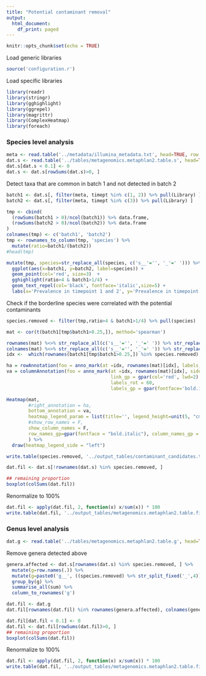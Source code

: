 ```yaml
---
title: "Potential contaminant removal"
output:
  html_document:
    df_print: paged
---
```


```r
knitr::opts_chunk$set(echo = TRUE)
```

Load generic libraries
```r
source('configuration.r')
```

Load specific libraries
```r
library(readr)
library(stringr)
library(gghighlight)
library(ggrepel)
library(magrittr)
library(ComplexHeatmap)
library(foreach)
```

### Species level analysis

```r
meta <- read.table('../metadata/illumina_metadata.txt', head=TRUE, row.names=2)
dat.s <- read.table('../tables/metagenomics.metaphlan2.table.s', head=TRUE, row.names=1)
dat.s[dat.s < 0.1] <- 0
dat.s <- dat.s[rowSums(dat.s)>0, ]
```

Detect taxa that are common in batch 1 and not detected in batch 2

```r
batch1 <- dat.s[, filter(meta, timept %in% c(1, 2)) %>% pull(Library) ]
batch2 <- dat.s[, filter(meta, timept %in% c(3)) %>% pull(Library) ]

tmp <- cbind(
  (rowSums(batch1 > 0)/ncol(batch1)) %>% data.frame,
  (rowSums(batch2 > 0)/ncol(batch2)) %>% data.frame
) 
colnames(tmp) <- c('batch1', 'batch2')
tmp <- rownames_to_column(tmp, 'species') %>% 
  mutate(ratio=batch1/(batch2)) 
#head(tmp)

mutate(tmp, species=str_replace_all(species, c('s__'='', '_'=' '))) %>% 
  ggplot(aes(x=batch1, y=batch2, label=species)) + 
  geom_point(col='red', size=3)  + 
  gghighlight(ratio>4 & batch1>1/4) +
  geom_text_repel(col='black', fontface='italic',size=5) + 
  labs(x='Prevalence in timepoint 1 and 2', y='Prevalence in timepoint 3')
```

Check if the borderline species were correlated with the potential contaminants
```r
species.removed <- filter(tmp,ratio>4 & batch1>1/4) %>% pull(species)

mat <- cor(t(batch1[tmp$batch1>0.25,]), method='spearman')

rownames(mat) %<>% str_replace_all(c('s__'='', '_'=' ')) %>% str_replace('[a-z]+ ', '. ')
colnames(mat) %<>% str_replace_all(c('s__'='', '_'=' ')) %>% str_replace('[a-z]+ ', '. ')
idx <-  which(rownames(batch1[tmp$batch1>0.25,]) %in% species.removed)

ha = rowAnnotation(foo = anno_mark(at =idx, rownames(mat)[idx], labels_gp = gpar(fontface='bold.italic')))
va = columnAnnotation(foo = anno_mark(at =idx, rownames(mat)[idx], side='bottom', 
                                      link_gp = gpar(col='red', lwd=2) ,
                                      labels_rot = 60,
                                      labels_gp = gpar(fontface='bold.italic', col='red', fontsize=20)))

Heatmap(mat, 
        #right_annotation = ha, 
        bottom_annotation = va,
        heatmap_legend_param = list(title='', legend_height=unit(5, "cm"), labels_gp=gpar(fontsize=15)), 
        #show_row_names = F, 
        show_column_names = F,
        row_names_gp=gpar(fontface = "bold.italic"), column_names_gp = gpar(fontface = "bold.italic")
        ) %>% 
  draw(heatmap_legend_side = "left")
```



```r
write.table(species.removed, '../output_tables/contaminant_candidates.txt', quote=F, row.names = F, col.names = F)

dat.fil <- dat.s[!rownames(dat.s) %in% species.removed, ] 

## remaining proportion
boxplot(colSums(dat.fil))
```


Renormalize to 100%

```r
dat.fil <- apply(dat.fil, 2, function(x) x/sum(x)) * 100
write.table(dat.fil, '../output_tables/metagenomics.metaphlan2.table.filtered.s', sep='\t', row.names = TRUE, col.names = NA, quote=F)
```

### Genus level analysis

```r
dat.g <- read.table('../tables/metagenomics.metaphlan2.table.g', head=TRUE, row.names=1)
```

Remove genera detected above

```r
genera.affected <- dat.s[rownames(dat.s) %in% species.removed, ] %>% 
  mutate(g=row.names(.)) %>% 
  mutate(g=paste0('g__', ((species.removed) %>% str_split_fixed('_',4))[,3]) %>% str_replace("g__Propionibacterium", "g__Siphoviridae_noname")) %>% 
  group_by(g) %>% 
  summarise_all(sum) %>% 
  column_to_rownames('g')

dat.fil <- dat.g
dat.fil[rownames(dat.fil) %in% rownames(genera.affected), colnames(genera.affected)] <- dat.fil[rownames(dat.fil) %in% rownames(genera.affected), colnames(genera.affected)] - genera.affected

dat.fil[dat.fil < 0.1] <- 0
dat.fil <- dat.fil[rowSums(dat.fil)>0, ]
## remaining proportion
boxplot(colSums(dat.fil))
```

Renormalize to 100%

```r
dat.fil <- apply(dat.fil, 2, function(x) x/sum(x)) * 100
write.table(dat.fil, '../output_tables/metagenomics.metaphlan2.table.filtered.g', sep='\t', row.names = TRUE, col.names = NA, quote=F)
```